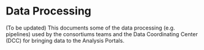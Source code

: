# Data Processing

(To be updated) This documents some of the data processing (e.g. pipelines) used by the consortiums teams and the Data Coordinating Center (DCC) for bringing data to the Analysis Portals.



